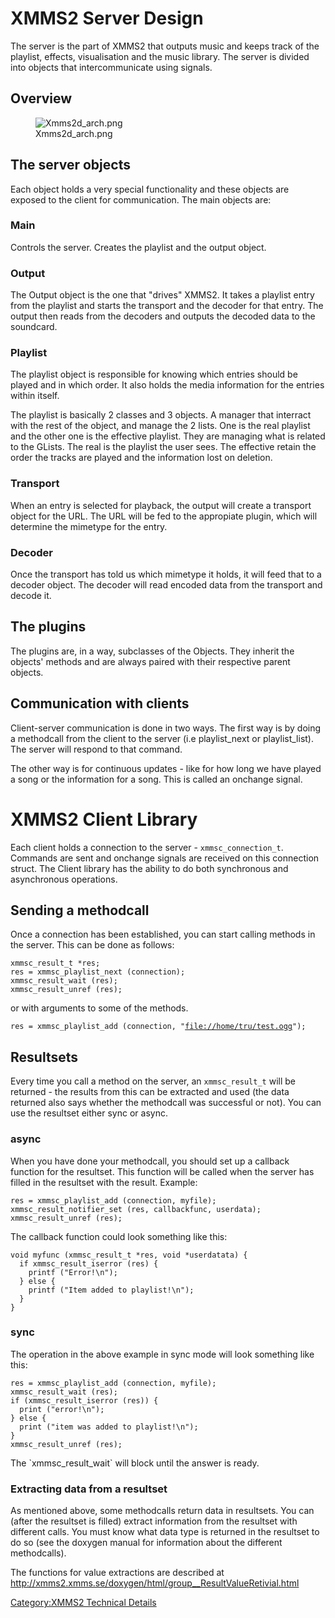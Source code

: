 = XMMS2 Server Design =

The server is the part of XMMS2 that outputs music and keeps track of the playlist, effects, visualisation and the music library. The server is divided into objects that intercommunicate using signals.

== Overview ==
[[Image:Xmms2d_arch.png]]

== The server objects ==

Each object holds a very special functionality and these objects are exposed to the client for communication. The main objects are:

=== Main ===
Controls the server. Creates the playlist and the output object.

=== Output ===
The Output object is the one that "drives" XMMS2. It takes a playlist entry from the playlist and starts the transport and the decoder for that entry. The output then reads from the decoders and outputs the decoded data to the soundcard.

=== Playlist ===
The playlist object is responsible for knowing which entries should be played and in which order. It also holds the media information for the entries within itself.

The playlist is basically 2 classes and 3 objects. A manager that interract with the rest of the object, and manage the 2 lists. One is the real playlist and the other one is the effective playlist. They are managing what is related to the GLists. The real is the playlist the user sees. The effective retain the order the tracks are played and the information lost on deletion.

=== Transport ===
When an entry is selected for playback, the output will create a transport object for the URL. The URL will be fed to the appropiate plugin, which will determine the mimetype for the entry.

=== Decoder ===
Once the transport has told us which mimetype it holds, it will feed that to a decoder object. The decoder will read encoded data from the transport and decode it.

== The plugins ==

The plugins are, in a way, subclasses of the Objects. They inherit the objects' methods and are always paired with their respective parent objects.

== Communication with clients ==

Client-server communication is done in two ways. The first way is by doing a methodcall from the client to the server (i.e playlist_next or playlist_list). The server will respond to that command.

The other way is for continuous updates - like for how long we have played a song or the information for a song. This is called an onchange signal.

= XMMS2 Client Library =

Each client holds a connection to the server - <tt>xmmsc_connection_t</tt>. Commands are sent and onchange signals are received on this connection struct. The Client library has the ability to do both synchronous and asynchronous operations.

== Sending a methodcall ==

Once a connection has been established, you can start calling methods in the server. This can be done as follows:

 xmmsc_result_t *res;
 res = xmmsc_playlist_next (connection);
 xmmsc_result_wait (res);
 xmmsc_result_unref (res);

or with arguments to some of the methods.

 res = xmmsc_playlist_add (connection, "file://home/tru/test.ogg");

== Resultsets ==
Every time you call a method on the server, an <tt>xmmsc_result_t</tt> will be returned - the results from this can be extracted and used (the data returned also says whether the methodcall was successful or not). You can use the resultset either sync or async.

=== async ===
When you have done your methodcall, you should set up a callback function for the resultset. This function will be called when the server has filled in the resultset with the result. Example:

 res = xmmsc_playlist_add (connection, myfile);
 xmmsc_result_notifier_set (res, callbackfunc, userdata);
 xmmsc_result_unref (res);


The callback function could look something like this:

 void myfunc (xmmsc_result_t *res, void *userdatata) {
   if xmmsc_result_iserror (res) {
     printf ("Error!\n");
   } else {
     printf ("Item added to playlist!\n");
   }
 }

=== sync ===
The operation in the above example in sync mode will look something like this:

 res = xmmsc_playlist_add (connection, myfile);
 xmmsc_result_wait (res);
 if (xmmsc_result_iserror (res)) {
   print ("error!\n");
 } else {
   print ("item was added to playlist!\n");
 }
 xmmsc_result_unref (res);

The `xmmsc_result_wait` will block until the answer is ready.

=== Extracting data from a resultset ===
As mentioned above, some methodcalls return data in resultsets. You can (after the resultset is filled) extract information from the resultset with different calls. You must know what data type is returned in the resultset to do so (see the doxygen manual for information about the different methodcalls).

The functions for value extractions are described at http://xmms2.xmms.se/doxygen/html/group__ResultValueRetivial.html

[[Category:XMMS2 Technical Details]]